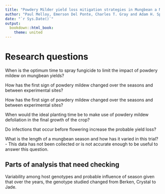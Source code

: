 ```yaml
---
title: "Powdery Milder yield loss mitigation strategies in Mungbean a Meta-analysis"
author: "Paul Melloy, Emerson Del Ponte, Charles T. Gray and Adam H. Sparks"
date: "`r Sys.Date()`"
output:
  bookdown::html_book:
    theme: united
---
```



# Research questions

When is the optimum time to spray fungicide to limit the impact of powdery mildew on mungbean yields?

How has the first sign of powdery mildew changed over the seasons and between experimental sites?


How has the first sign of powdery mildew changed over the seasons and between experimental sites?

When would the ideal planting time be to make use of powdery mildew defoliation in the final growth of the crop?

Do infections that occur before flowering increase the probable yield loss?

What is the length of a mungbean season and how has it varied in this trial?
   - This data has not been collected or is not accurate enough to be useful to answer this question.  


## Parts of analysis that need checking

Variability among host genotypes and probable influence of season given that over the years, the genotype studied changed from Berken, Crystal to Jade.  

